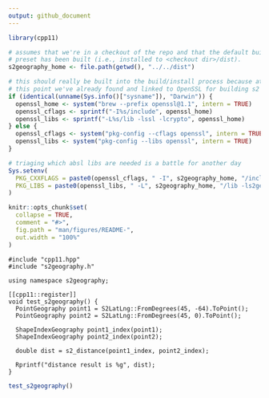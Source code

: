```yaml
---
output: github_document
---
```


```r
library(cpp11)

# assumes that we're in a checkout of the repo and that the default build
# preset has been built (i.e., installed to <checkout dir>/dist).
s2geography_home <- file.path(getwd(), "../../dist")

# this should really be built into the build/install process because at
# this point we've already found and linked to OpenSSL for building s2
if (identical(unname(Sys.info()["sysname"]), "Darwin")) {
  openssl_home <- system("brew --prefix openssl@1.1", intern = TRUE)
  openssl_cflags <- sprintf("-I%s/include", openssl_home)
  openssl_libs <- sprintf("-L%s/lib -lssl -lcrypto", openssl_home)
} else {
  openssl_cflags <- system("pkg-config --cflags openssl", intern = TRUE)
  openssl_libs <- system("pkg-config --libs openssl", intern = TRUE)
}

# triaging which absl libs are needed is a battle for another day
Sys.setenv(
  PKG_CXXFLAGS = paste0(openssl_cflags, " -I", s2geography_home, "/include "),
  PKG_LIBS = paste0(openssl_libs, " -L", s2geography_home, "/lib -ls2geography -ls2 -labsl_bad_any_cast_impl -labsl_bad_optional_access -labsl_bad_variant_access -labsl_base -labsl_city -labsl_civil_time -labsl_cord_internal -labsl_cord -labsl_cordz_functions -labsl_cordz_handle -labsl_cordz_info -labsl_cordz_sample_token -labsl_debugging_internal -labsl_demangle_internal -labsl_examine_stack -labsl_exponential_biased -labsl_failure_signal_handler -labsl_flags_commandlineflag_internal -labsl_flags_commandlineflag -labsl_flags_config -labsl_flags_internal -labsl_flags_marshalling -labsl_flags_parse -labsl_flags_private_handle_accessor -labsl_flags_program_name -labsl_flags_reflection -labsl_flags_usage_internal -labsl_flags_usage -labsl_flags -labsl_graphcycles_internal -labsl_hash -labsl_hashtablez_sampler -labsl_int128 -labsl_leak_check_disable -labsl_leak_check -labsl_log_severity -labsl_low_level_hash -labsl_malloc_internal -labsl_periodic_sampler -labsl_random_distributions -labsl_random_internal_distribution_test_util -labsl_random_internal_platform -labsl_random_internal_pool_urbg -labsl_random_internal_randen_hwaes_impl -labsl_random_internal_randen_hwaes -labsl_random_internal_randen_slow -labsl_random_internal_randen -labsl_random_internal_seed_material -labsl_random_seed_gen_exception -labsl_random_seed_sequences -labsl_raw_hash_set -labsl_raw_logging_internal -labsl_scoped_set_env -labsl_spinlock_wait -labsl_stacktrace -labsl_status -labsl_statusor -labsl_str_format_internal -labsl_strerror -labsl_strings_internal -labsl_strings -labsl_symbolize -labsl_synchronization -labsl_throw_delegate -labsl_time_zone -labsl_time")
)

knitr::opts_chunk$set(
  collapse = TRUE,
  comment = "#>",
  fig.path = "man/figures/README-",
  out.width = "100%"
)
```


```cpp11
#include "cpp11.hpp"
#include "s2geography.h"

using namespace s2geography;

[[cpp11::register]]
void test_s2geography() {
  PointGeography point1 = S2LatLng::FromDegrees(45, -64).ToPoint();
  PointGeography point2 = S2LatLng::FromDegrees(45, 0).ToPoint();

  ShapeIndexGeography point1_index(point1);
  ShapeIndexGeography point2_index(point2);

  double dist = s2_distance(point1_index, point2_index);

  Rprintf("distance result is %g", dist);
}
```

```r
test_s2geography()
```
